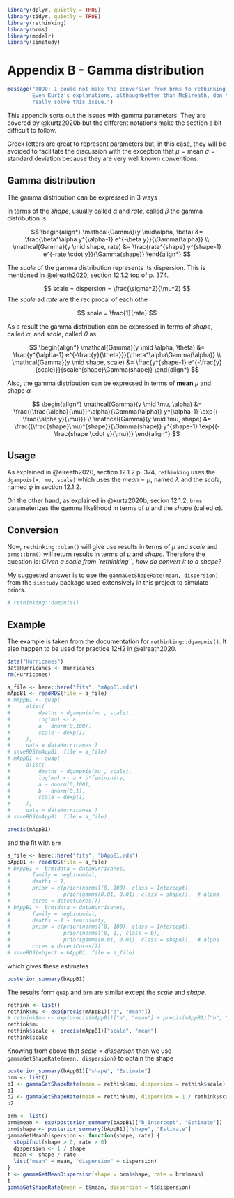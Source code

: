 ```r
library(dplyr, quietly = TRUE)
library(tidyr, quietly = TRUE)
library(rethinking)
library(brms)
library(modelr)
library(simstudy)
```


# Appendix B - Gamma distribution {-}


```r
message("TODO: I could not make the conversion from brms to rethinking work.,
        Even Kurtz's explanations, althoughbetter than McElreath, don't
        really solve this issue.")
```



This appendix sorts out the issues with gamma parameters.  They are covered by
@kurtz2020b but the different notations make the section a bit difficult to
follow.

Greek letters are great to represent parameters but, in this case, they will
be avoided to facilitate the discussion with the exception that $\mu = \text{mean}$
$\sigma=\text{standard deviation}$ because they are very well known conventions.

## Gamma distribution


The gamma distribution can be expressed in 3 ways

In terms of the $shape$, usually called $\alpha$ and $rate$, called $\beta$ 
the gamma distribution is

$$
\begin{align*}
\mathcal{Gamma}(y \mid\alpha, \beta) &= \frac{\beta^\alpha y^{\alpha-1} e^{-\beta y}}{\Gamma(\alpha)} \\
\mathcal{Gamma}(y \mid shape, rate) &= \frac{rate^{shape} y^{shape-1} e^{-rate \cdot y}}{\Gamma(shape)}
\end{align*}
$$

The $scale$ of the gamma distribution represents its dispersion. This is
mentioned in @elreath2020, section 12.1.2 top of p. 374.

$$
scale = dispersion = \frac{\sigma^2}{\mu^2}
$$
The $scale$ ad $rate$ are the reciprocal of each othe

$$
scale = \frac{1}{rate}
$$


As a result the gamma distribution can be expressed in terms of $shape$, called $\alpha$,
and $scale$, called $\theta$ as


$$
\begin{align*}
\mathcal{Gamma}(y \mid \alpha, \theta) &= \frac{y^{\alpha-1} e^{-\frac{y}{\theta}}}{\theta^\alpha\Gamma(\alpha)} \\
\mathcal{Gamma}(y \mid shape, scale) &= \frac{y^{shape-1} e^{-\frac{y}{scale}}}{scale^{shape}\Gamma(shape)}
\end{align*}
$$


Also, the gamma distribution can be expressed in terms of **mean** $\mu$ and
shape $\alpha$


$$
\begin{align*}
\mathcal{Gamma}(y \mid \mu, \alpha) &= \frac{(\frac{\alpha}{\mu})^\alpha}{\Gamma(\alpha)}
  y^{\alpha-1} \exp{(-\frac{\alpha y}{\mu})} \\
\mathcal{Gamma}(y \mid \mu, shape) &= \frac{(\frac{shape}\mu)^{shape}}{\Gamma(shape)}
  y^{shape-1} \exp{(-\frac{shape \cdot y}{\mu})}
\end{align*}
$$


## Usage

As explained in @elreath2020, section 12.1.2 p. 374, `rethinking` uses the 
`dgampois(x, mu, scale)` which uses the $mean = \mu$, named $\lambda$
and the $scale$, named $\phi$ in section 12.1.2.


On the other hand, as explained in @kurtz2020b, secion 12.1.2, `brms`
parameterizes the gamma likelihood in terms of $\mu$ and the $shape$ 
(called $\alpha$).

## Conversion

Now, `rethinking::ulam()` will give use results in terms of $\mu$ and $scale$ 
and `brms::brm()` will return results in terms of $\mu$ and $shape$. Therefore
the question is: *Given a $scale$ from `rethinking``, how do convert it to a
$shape$?*

My suggested answer is to use the `gammaGetShapeRate(mean, dispersion)` from the
`simstudy` package used extensively in this project to simulate priors.


```r
# rethinking::dampois()
```


## Example

The example is taken from the documentation for `rethinking::dgampois()`. 
It also happen to be used for practice 12H2 in @elreath2020.

```r
data("Hurricanes")
dataHurricanes <- Hurricanes
rm(Hurricanes)
```



```r
a_file <- here::here("fits", "mAppB1.rds")
mAppB1 <- readRDS(file = a_file)
# mAppB1 <- quap(
#     alist(
#         deaths ~ dgampois(mu , scale),
#         log(mu) <- a,
#         a ~ dnorm(0,100),
#         scale ~ dexp(1)
#     ),
#     data = dataHurricanes )
# saveRDS(mAppB1, file = a_file)
# mAppB1 <- quap(
#     alist(
#         deaths ~ dgampois(mu , scale),
#         log(mu) <- a + b*femininity,
#         a ~ dnorm(0,100),
#         b ~ dnorm(0,1),
#         scale ~ dexp(1)
#     ),
#     data = dataHurricanes )
# saveRDS(mAppB1, file = a_file)
```


```r
precis(mAppB1)
```

and the fit with `brm`

```r
a_file <- here::here("fits", "bAppB1.rds")
bAppB1 <- readRDS(file = a_file)
# bAppB1 <- brm(data = dataHurricanes,
#       family = negbinomial,
#       deaths ~ 1,
#       prior = c(prior(normal(0, 100), class = Intercept),
#                 prior(gamma(0.01, 0.01), class = shape)),  # alpha
#       cores = detectCores())
# bAppB1 <- brm(data = dataHurricanes,
#       family = negbinomial,
#       deaths ~ 1 + femininity,
#       prior = c(prior(normal(0, 100), class = Intercept),
#                 prior(normal(0, 1), class = b),
#                 prior(gamma(0.01, 0.01), class = shape)),  # alpha
#       cores = detectCores())
# saveRDS(object = bAppB1, file = a_file)
```

which gives these estimates

```r
posterior_summary(bAppB1)
```

The results form `quap` and `brm` are similar except the $scale$ and $shape$.

```r
rethink <- list()
rethink$mu <- exp(precis(mAppB1)["a", "mean"])
# rethink$mu <- exp(precis(mAppB1)["a", "mean"] + precis(mAppB1)["b", "mean"])
rethink$mu
rethink$scale <- precis(mAppB1)["scale", "mean"]
rethink$scale
```

Knowing from above that $scale = dispersion$ then we use
`gammaGetShapeRate(mean, dispersion)` to obtain the shape

```r
posterior_summary(bAppB1)["shape", "Estimate"]
brm <- list()
b1 <- gammaGetShapeRate(mean = rethink$mu, dispersion = rethink$scale)
b1
b2 <- gammaGetShapeRate(mean = rethink$mu, dispersion = 1 / rethink$scale)
b2
```

```r
brm <- list()
brm$mean <- exp(posterior_summary(bAppB1)["b_Intercept", "Estimate"])
brm$shape <- posterior_summary(bAppB1)["shape", "Estimate"]
gammaGetMeanDispersion <- function(shape, rate) {
  stopifnot(shape > 0, rate > 0)
  dispersion <- 1 / shape
  mean <- shape / rate
  list("mean" = mean, "dispersion" = dispersion)
}
t <- gammaGetMeanDispersion(shape = brm$shape, rate = brm$mean)
t
gammaGetShapeRate(mean = t$mean, dispersion = t$dispersion)
```

